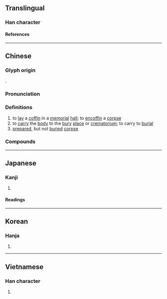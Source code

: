 {{also|殡}}
{{character info/new}}
==Translingual==

===Han character===
{{Han char|rn=78|rad=歹|as=14|sn=18|four=13286|canj=MNJMC|ids=⿰歹賓}}

====References====
{{Han ref|kx=0583.440|dkj=16596|dj=0976.290|hdz=21395.170|uh=6BAF}}

----

==Chinese==
{{zh-forms|s=殡}}

===Glyph origin===
{{Han etym}}
{{Han compound|歹|賓|ls=psc|c1=s|c2=p}}.

===Pronunciation===
{{zh-pron
|m=bìn
|c=ban3
|mn=pìn/pin
|mn_note=pìn - literary; pin - vernacular (俗)
|mc=y
|oc=y
|ma=
|cat=v,n
}}

===Definitions===
{{zh-hanzi}}

# to [[lay]] a [[coffin]] in a [[memorial]] [[hall]]; to [[encoffin]] a [[corpse]]
# to [[carry]] the [[body]] to the [[bury]] [[place]] or [[crematorium]]; to carry to [[burial]]
# [[prepared]], but not [[buried]] [[corpse]]

===Compounds===
{{zh-der|出殯|埋殯|殯儀館|殯儀|殮殯|殯舍|殯殮|殯車|殯葬|送殯}}

----

==Japanese==

===Kanji===
{{ja-kanji|grade=|rs=歹14}}

# {{rfdef|ja|sort=歹14}}

====Readings====
{{ja-readings
|on=ひん
|kun=かりもがり
}}

----

==Korean==

===Hanja===
{{ko-hanja|빈}}

# {{rfdef|ko|sort=歹14}}

----

==Vietnamese==

===Han character===
{{vi-readings|rs=歹14|reading=tấn}}

# {{rfdef|vi|sort=歹14}}